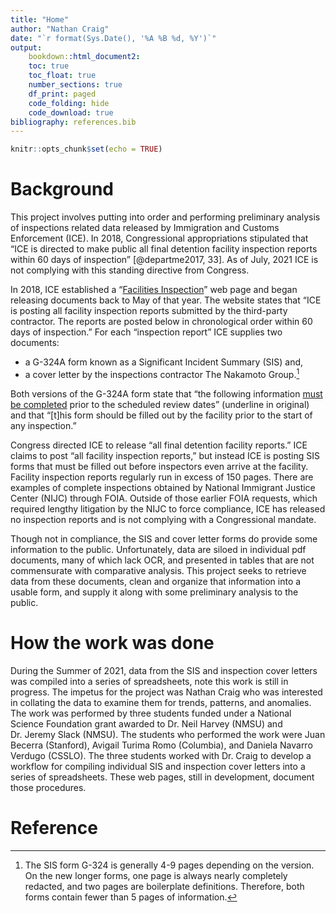 ```yaml
---
title: "Home"
author: "Nathan Craig"
date: "`r format(Sys.Date(), '%A %B %d, %Y')`"
output: 
    bookdown::html_document2: 
    toc: true
    toc_float: true
    number_sections: true
    df_print: paged
    code_folding: hide
    code_download: true
bibliography: references.bib
---
```


```r
knitr::opts_chunk$set(echo = TRUE)
```

# Background

This project involves putting into order and performing preliminary analysis of inspections related data released by Immigration and Customs Enforcement (ICE). In 2018, Congressional appropriations stipulated that "ICE is directed to make public all final detention facility inspection reports within 60 days of inspection" [@departme2017, 33]. As of July, 2021 ICE is not complying with this standing directive from Congress.

In 2018, ICE established a "[Facilities Inspection](https://www.ice.gov/detain/facility-inspections)" web page and began releasing documents back to May of that year. The website states that "ICE is posting all facility inspection reports submitted by the third-party contractor. The reports are posted below in chronological order within 60 days of inspection." For each "inspection report" ICE supplies two documents:

-   a G-324A form known as a Significant Incident Summary (SIS) and,
-   a cover letter by the inspections contractor The Nakamoto Group.[^1]

[^1]: The SIS form G-324 is generally 4-9 pages depending on the version. On the new longer forms, one page is always nearly completely redacted, and two pages are boilerplate definitions. Therefore, both forms contain fewer than 5 pages of information.

Both versions of the G-324A form state that "the following information [must be completed]{.ul} prior to the scheduled review dates" (underline in original) and that "[t]his form should be filled out by the facility prior to the start of any inspection."

Congress directed ICE to release "all final detention facility reports." ICE claims to post "all facility inspection reports," but instead ICE is posting SIS forms that must be filled out before inspectors even arrive at the facility. Facility inspection reports regularly run in excess of 150 pages. There are examples of complete inspections obtained by National Immigrant Justice Center (NIJC) through FOIA. Outside of those earlier FOIA requests, which required lengthy litigation by the NIJC to force compliance, ICE has released no inspection reports and is not complying with a Congressional mandate.

Though not in compliance, the SIS and cover letter forms do provide some information to the public. Unfortunately, data are siloed in individual pdf documents, many of which lack OCR, and presented in tables that are not commensurate with comparative analysis. This project seeks to retrieve data from these documents, clean and organize that information into a usable form, and supply it along with some preliminary analysis to the public.

# How the work was done

During the Summer of 2021, data from the SIS and inspection cover letters was compiled into a series of spreadsheets, note this work is still in progress. The impetus for the project was Nathan Craig who was interested in collating the data to examine them for trends, patterns, and anomalies. The work was performed by three students funded under a National Science Foundation grant awarded to Dr. Neil Harvey (NMSU) and Dr. Jeremy Slack (NMSU). The students who performed the work were Juan Becerra (Stanford), Avigail Turima Romo (Columbia), and Daniela Navarro Verdugo (CSSLO). The three students worked with Dr. Craig to develop a workflow for compiling individual SIS and inspection cover letters into a series of spreadsheets. These web pages, still in development, document those procedures.

# Reference
